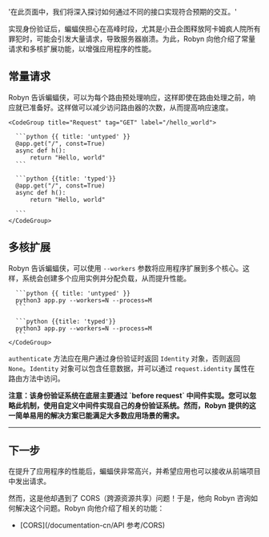   '在此页面中，我们将深入探讨如何通过不同的接口实现符合预期的交互。'

实现身份验证后，蝙蝠侠担心在高峰时段，尤其是小丑企图释放阿卡姆疯人院所有罪犯时，可能会引发大量请求，导致服务器崩溃。为此，Robyn 向他介绍了常量请求和多核扩展功能，以增强应用程序的性能。

## 常量请求

Robyn 告诉蝙蝠侠，可以为每个路由预处理响应，这样即使在路由处理之前，响应就已准备好。这样做可以减少访问路由器的次数，从而提高响应速度。

<Row>
<Col>
</Col>
  <Col sticky>

    <CodeGroup title="Request" tag="GET" label="/hello_world">

      ```python {{ title: 'untyped' }}
      @app.get("/", const=True)
      async def h():
          return "Hello, world"
      ```

      ```python {{title: 'typed'}}
      @app.get("/", const=True)
      async def h():
          return "Hello, world"

      ```
    </CodeGroup>

  </Col>
</Row>

## 多核扩展

Robyn 告诉蝙蝠侠，可以使用 `--workers` 参数将应用程序扩展到多个核心。这样，系统会创建多个应用实例并分配负载，从而提升性能。

<Row>

  <Col>

  </Col>
  <Col sticky>
    <CodeGroup title="Request">

      ```python {{ title: 'untyped' }}
      python3 app.py --workers=N --process=M
      ```

      ```python {{title: 'typed'}}
      python3 app.py --workers=N --process=M
      ```
    </CodeGroup>

  </Col>

`authenticate` 方法应在用户通过身份验证时返回 `Identity` 对象，否则返回 `None`。`Identity` 对象可以包含任意数据，并可以通过 `request.identity` 属性在路由方法中访问。

<b>
  注意：该身份验证系统在底层主要通过 `before request`
  中间件实现。您可以忽略此机制，使用自定义中间件实现自己的身份验证系统。然而，Robyn
  提供的这一简单易用的解决方案已能满足大多数应用场景的需求。
</b>

</Row>

---

## 下一步

在提升了应用程序的性能后，蝙蝠侠非常高兴，并希望应用也可以接收从前端项目中发出请求。

然而，这是他却遇到了 CORS（跨源资源共享）问题！于是，他向 Robyn 咨询如何解决这个问题。Robyn 向他介绍了相关的功能：

- [CORS](/documentation-cn/API 参考/CORS)
